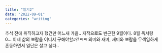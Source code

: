 ```yaml
---
title: "일기2"
date: "2022-09-01"
categories: "writing"
---
```


추석 전에 취직하고자 했건만 어느새 가을.. 지적으로도 빈곤한 9월이다. 8월 독서량 0... 이제 삶의 보람을 어디서 구해야할까?ㅋㅋ 의미와 재미, 재미와 보람을 무책임하게 혼동하면서 일단은 살고 싶다..